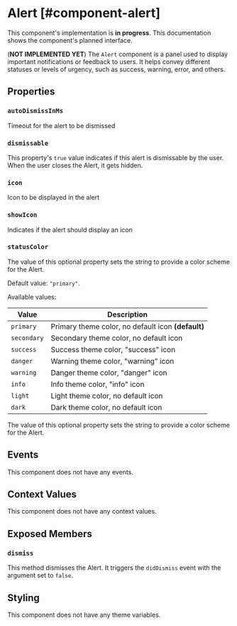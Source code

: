 
# Alert [#component-alert]

<Callout type="info" emoji="ℹ️">This component's implementation is **in progress**. This documentation shows the component's planned interface.</Callout>

(**NOT IMPLEMENTED YET**) The `Alert` component is a panel used to display important notifications or feedback to users. It helps convey different statuses or levels of urgency, such as success, warning, error, and others.

## Properties

### `autoDismissInMs`

Timeout for the alert to be dismissed

### `dismissable`

This property's `true` value indicates if this alert is dismissable by the user. When the user closes the Alert, it gets hidden.

### `icon`

Icon to be displayed in the alert

### `showIcon`

Indicates if the alert should display an icon

### `statusColor`

The value of this optional property sets the string to provide a color scheme for the Alert.

Default value: `"primary"`.

Available values:

| Value | Description |
| --- | --- |
| `primary` | Primary theme color, no default icon **(default)** |
| `secondary` | Secondary theme color, no default icon |
| `success` | Success theme color, "success" icon |
| `danger` | Warning theme color, "warning" icon |
| `warning` | Danger theme color, "danger" icon |
| `info` | Info theme color, "info" icon |
| `light` | Light theme color, no default icon |
| `dark` | Dark theme color, no default icon |


The value of this optional property sets the string to provide a color scheme for the Alert.

## Events

This component does not have any events.

## Context Values

This component does not have any context values.

## Exposed Members

### `dismiss`

This method dismisses the Alert. It triggers the `didDismiss` event with the argument set to `false`.

## Styling

This component does not have any theme variables.
